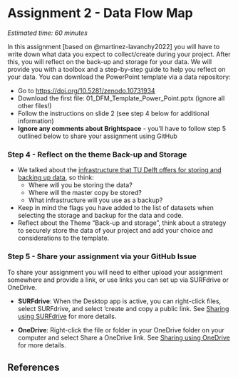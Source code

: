 # Assignment 2 - Data Flow Map {#assignment2}

*Estimated time: 60 minutes*

In this assignment [based on @martinez-lavanchy2022] you will have to write down what data you expect to collect/create during your project. After this, you will reflect on the back-up and storage for your data. We will provide you with a toolbox and a step-by-step guide to help you reflect on your data. You can download the PowerPoint template via a data repository:

-   Go to <https://doi.org/10.5281/zenodo.10731934>
-   Download the first file: 01_DFM_Template_Power_Point.pptx (ignore all other files!)
-   Follow the instructions on slide 2 (see step 4 below for additional information)
-   **Ignore any comments about Brightspace** - you'll have to follow step 5 outlined below to share your assignment using GitHub

### Step 4 - Reflect on the theme Back-up and Storage {-}

-   We talked about the [infrastructure that TU Delft offers for storing and backing up data](https://estherplomp.github.io/TNW-RDM-101/05-Essentials-for-Research-Data.html#research-data-infrastructure-at-tu-delft), so think:
    -   Where will you be storing the data?
    -   Where will the master copy be stored?
    -   What infrastructure will you use as a backup?
-   Keep in mind the flags you have added to the list of datasets when selecting the storage and backup for the data and code.
-   Reflect about the Theme "Back-up and storage", think about a strategy to securely store the data of your project and add your choice and considerations to the template.

### Step 5 - Share your assignment via your GitHub Issue {-}

To share your assignment you will need to either upload your assignment somewhere and provide a link, or use links you can set up via SURFdrive or OneDrive. 

-   **SURFdrive**: When the Desktop app is active, you can right-click files, select SURFdrive, and select 'create and copy a public link. See [Sharing using SURFdrive](https://estherplomp.github.io/TNW-OS-support/posts/data-sharing-SURFdrive/) for more details.

-   **OneDrive**: Right-click the file or folder in your OneDrive folder on your computer and select Share a OneDrive link. 
See [Sharing using OneDrive](https://estherplomp.github.io/TNW-OS-support/posts/data-sharing-Onedrive/index.html) for more details.

## References {-}
